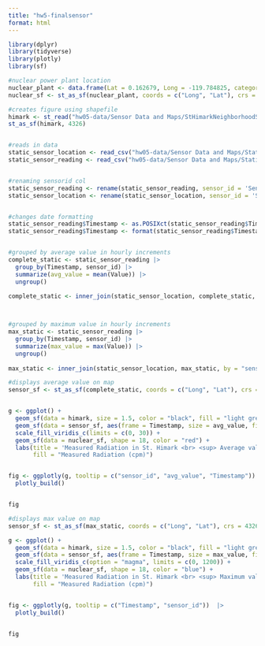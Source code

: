 ```yaml
---
title: "hw5-finalsensor"
format: html
---
```

```r
library(dplyr)
library(tidyverse)
library(plotly)
library(sf)

#nuclear power plant location
nuclear_plant <- data.frame(Lat = 0.162679, Long = -119.784825, category = "Nuclear Plant")
nuclear_sf <- st_as_sf(nuclear_plant, coords = c("Long", "Lat"), crs = 4326)

#creates figure using shapefile
himark <- st_read("hw05-data/Sensor Data and Maps/StHimarkNeighborhoodShapefiles/StHimark.shp")
st_as_sf(himark, 4326)


#reads in data
static_sensor_location <- read_csv("hw05-data/Sensor Data and Maps/StaticSensorLocations.csv")
static_sensor_reading <- read_csv("hw05-data/Sensor Data and Maps/StaticSensorReadings.csv")


#renaming sensorid col
static_sensor_reading <- rename(static_sensor_reading, sensor_id = 'Sensor-id')
static_sensor_location <- rename(static_sensor_location, sensor_id = 'Sensor-id')


#changes date formatting
static_sensor_reading$Timestamp <- as.POSIXct(static_sensor_reading$Timestamp)
static_sensor_reading$Timestamp <- format(static_sensor_reading$Timestamp,"%Y-%m-%d %H")


#grouped by average value in hourly increments
complete_static <- static_sensor_reading |>
  group_by(Timestamp, sensor_id) |>
  summarize(avg_value = mean(Value)) |>
  ungroup()
  
complete_static <- inner_join(static_sensor_location, complete_static, by = "sensor_id")



#grouped by maximum value in hourly increments
max_static <- static_sensor_reading |>
  group_by(Timestamp, sensor_id) |>
  summarize(max_value = max(Value)) |>
  ungroup()
  
max_static <- inner_join(static_sensor_location, max_static, by = "sensor_id")
```



```r
#displays average value on map
sensor_sf <- st_as_sf(complete_static, coords = c("Long", "Lat"), crs = 4326)


g <- ggplot() +
  geom_sf(data = himark, size = 1.5, color = "black", fill = "light grey") + 
  geom_sf(data = sensor_sf, aes(frame = Timestamp, size = avg_value, fill = avg_value)) +
  scale_fill_viridis_c(limits = c(0, 30)) +
  geom_sf(data = nuclear_sf, shape = 18, color = "red") +
  labs(title = 'Measured Radiation in St. Himark <br> <sup> Average value per hour from April 6 to April 10, 2020 (nuclear plant denoted by red diamond) </sup>',
       fill = "Measured Radiation (cpm)")


fig <- ggplotly(g, tooltip = c("sensor_id", "avg_value", "Timestamp"))  |>
  plotly_build()


fig
```

```r
#displays max value on map
sensor_sf <- st_as_sf(max_static, coords = c("Long", "Lat"), crs = 4326)

g <- ggplot() +
  geom_sf(data = himark, size = 1.5, color = "black", fill = "light grey") + 
  geom_sf(data = sensor_sf, aes(frame = Timestamp, size = max_value, fill = max_value)) +
  scale_fill_viridis_c(option = "magma", limits = c(0, 1200)) +
  geom_sf(data = nuclear_sf, shape = 18, color = "blue") +
  labs(title = 'Measured Radiation in St. Himark <br> <sup> Maximum value per hour from April 6 to April 10, 2020 (nuclear plant denoted by blue diamond) </sup>', 
       fill = "Measured Radiation (cpm)")


fig <- ggplotly(g, tooltip = c("Timestamp", "sensor_id"))  |>
  plotly_build()


fig
```

